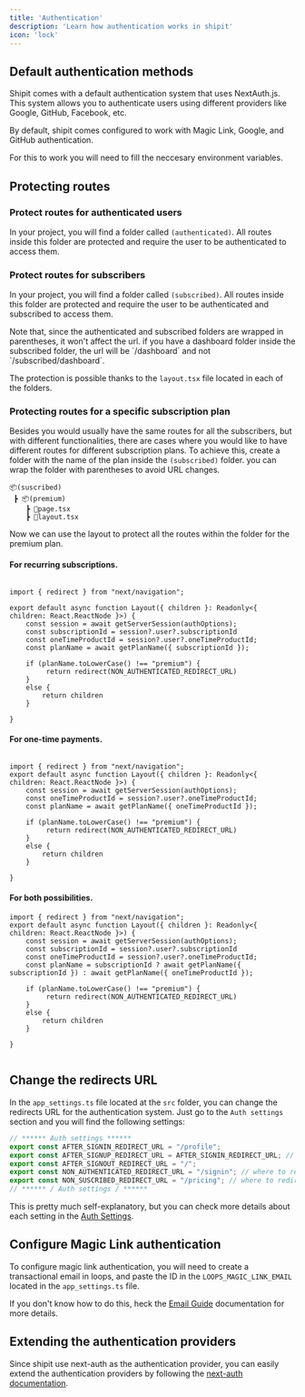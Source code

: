 ```yaml
---
title: 'Authentication'
description: 'Learn how authentication works in shipit'
icon: 'lock'
---
```


## Default authentication methods

Shipit comes with a default authentication system that uses NextAuth.js. 
This system allows you to authenticate users using different providers like Google, GitHub, Facebook, etc.

By default, shipit comes configured to work with Magic Link, Google, and GitHub authentication.

For this to work you will need to fill the neccesary environment variables.

## Protecting routes
### Protect routes for authenticated users
In your project, you will find a folder called `(authenticated)`. 
All routes inside this folder are protected and require the user to be authenticated to access them.

### Protect routes for subscribers
In your project, you will find a folder called `(subscribed)`.
All routes inside this folder are protected and require the user to be authenticated and subscribed to access them.

<Tip>
Note that, since the authenticated and subscribed folders are wrapped in parentheses, it won't affect the url.
if you have a dashboard folder inside the subscribed folder, the url will be `/dashboard` and not `/subscribed/dashboard`.
</Tip>

The protection is possible thanks to the `layout.tsx` file located in each of the folders.

### Protecting routes for a specific subscription plan
Besides you would usually have the same routes for all the subscribers, but with different functionalities,
there are cases where you would like to have different routes for different subscription plans.
To achieve this, create a folder with the name of the plan inside the `(subscribed)` folder.
you can wrap the folder with parentheses to avoid URL changes.

```
📦(suscribed)
 ┣ 📦(premium)
    ┣ 📜page.tsx
    ┣ 📜layout.tsx
```
Now we can use the layout to protect all the routes within the folder for the premium plan.

#### For recurring subscriptions.

```tsx src/app/suscribed/premium/layout.tsx

import { redirect } from "next/navigation";

export default async function Layout({ children }: Readonly<{ children: React.ReactNode }>) {
    const session = await getServerSession(authOptions);
    const subscriptionId = session?.user?.subscriptionId
    const oneTimeProductId = session?.user?.oneTimeProductId;
    const planName = await getPlanName({ subscriptionId });

    if (planName.toLowerCase() !== "premium") {
         return redirect(NON_AUTHENTICATED_REDIRECT_URL)
    }
    else {
        return children
    }

}
```
#### For one-time payments.

```tsx src/app/suscribed/premium/layout.tsx

import { redirect } from "next/navigation";
export default async function Layout({ children }: Readonly<{ children: React.ReactNode }>) {
    const session = await getServerSession(authOptions);
    const oneTimeProductId = session?.user?.oneTimeProductId;
    const planName = await getPlanName({ oneTimeProductId });

    if (planName.toLowerCase() !== "premium") {
         return redirect(NON_AUTHENTICATED_REDIRECT_URL)
    }
    else {
        return children
    }

}

```
#### For both possibilities.

```tsx src/app/suscribed/premium/layout.tsx
import { redirect } from "next/navigation";
export default async function Layout({ children }: Readonly<{ children: React.ReactNode }>) {
    const session = await getServerSession(authOptions);
    const subscriptionId = session?.user?.subscriptionId
    const oneTimeProductId = session?.user?.oneTimeProductId;
    const planName = subscriptionId ? await getPlanName({ subscriptionId }) : await getPlanName({ oneTimeProductId });

    if (planName.toLowerCase() !== "premium") {
         return redirect(NON_AUTHENTICATED_REDIRECT_URL)
    }
    else {
        return children
    }

}
    
 ```

## Change the redirects URL
In the `app_settings.ts` file located at the `src` folder, you can change the redirects URL for the authentication system.
Just go to the `Auth settings` section and you will find the following settings:

```ts src/app_settings.ts
// ****** Auth settings ******
export const AFTER_SIGNIN_REDIRECT_URL = "/profile";
export const AFTER_SIGNUP_REDIRECT_URL = AFTER_SIGNIN_REDIRECT_URL; // or "/onboarding", etc.
export const AFTER_SIGNOUT_REDIRECT_URL = "/";
export const NON_AUTHENTICATED_REDIRECT_URL = "/signin"; // where to redirect if the user is not authenticated and tries to access a page that requires authentication
export const NON_SUSCRIBED_REDIRECT_URL = "/pricing"; // where to redirect if the user is authenticated but is not subscribed
// ****** / Auth settings / ******
```

This is pretty much self-explanatory, but you can check more details about each setting in the [Auth Settings](/core/settings#auth-settings).

## Configure Magic Link authentication
To configure magic link authentication, you will need to create a transactional email in loops, 
and paste the ID in the `LOOPS_MAGIC_LINK_EMAIL` located in the `app_settings.ts` file.

If you don't know how to do this, heck the [Email Guide](/guides/emails) documentation for more details.



## Extending the authentication providers
Since shipit use next-auth as the authentication provider, 
you can easily extend the authentication providers by following the [next-auth documentation](https://next-auth.js.org/providers).